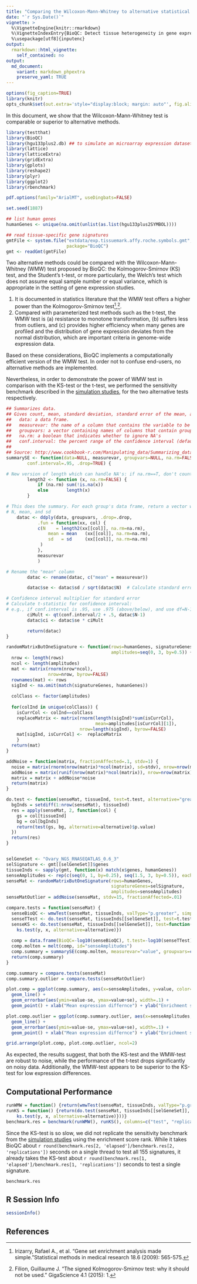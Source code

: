 ```yaml
---
title: "Comparing the Wilcoxon-Mann-Whitney to alternative statistical tests"
date: "`r Sys.Date()`"
vignette: >
  %\VignetteEngine{knitr::rmarkdown}
  %\VignetteIndexEntry{BioQC: Detect tissue heterogeneity in gene expression data}
  %\usepackage[utf8]{inputenc}
output:
  rmarkdown::html_vignette:
    self_contained: no
output: 
  md_document:
    variant: markdown_phpextra
    preserve_yaml: TRUE
---
```


```r
options(fig_caption=TRUE)
library(knitr)
opts_chunk$set(out.extra='style="display:block; margin: auto"', fig.align="center")
```

In this document, we show that the Wilcoxon-Mann-Whitney test is comparable or superior to alternative methods. 


```r
library(testthat)
library(BioQC)
library(hgu133plus2.db) ## to simulate an microarray expression dataset
library(lattice)
library(latticeExtra)
library(gridExtra)
library(gplots)
library(reshape2)
library(plyr)
library(ggplot2)
library(rbenchmark)

pdf.options(family="ArialMT", useDingbats=FALSE)

set.seed(1887)

## list human genes
humanGenes <- unique(na.omit(unlist(as.list(hgu133plus2SYMBOL))))

## read tissue-specific gene signatures
gmtFile <- system.file("extdata/exp.tissuemark.affy.roche.symbols.gmt",
                       package="BioQC")
gmt <- readGmt(gmtFile)
```

Two alternative methods could be compared with the Wilcoxon-Mann-Whitney (WMW) test proposed by BioQC: the Kolmogorov-Smirnov (KS) test, and the Student’s t-test, or more particularly, the Welch’s test which does not assume equal sample number or equal variance, which is appropriate in the setting of gene expression studies. 

1. It is documented in statistics literature that the WMW test offers a higher power than the Kolmogorov-Smirnov test[^1],[^2]. 
2. Compared with parameterized test methods such as the t-test, the WMW test is (a) resistance to monotone transformation,  (b) suffers less from outliers, and (c) provides higher efficiency when many genes are profiled and the distribution of gene expression deviates from the normal distribution, which are important criteria in genome-wide expression data. 

Based on these considerations, BioQC implements a computationally efficient version of the WMW test. In order not to confuse end-users, no alternative methods are implemented.

Nevertheless, in order to demonstrate the power of WMW test in comparison with the KS-test or the t-test, we performed the sensitivity benchmark described in the [simulation studies](bioqc-simulation.html), for the two alternative tests respectively. 

```r
## Summarizes data.
## Gives count, mean, standard deviation, standard error of the mean, and confidence interval (default 95%).
##   data: a data frame.
##   measurevar: the name of a column that contains the variable to be summariezed
##   groupvars: a vector containing names of columns that contain grouping variables
##   na.rm: a boolean that indicates whether to ignore NA's
##   conf.interval: the percent range of the confidence interval (default is 95%)
## 
## Source: http://www.cookbook-r.com/Manipulating_data/Summarizing_data/
summarySE <- function(data=NULL, measurevar, groupvars=NULL, na.rm=FALSE,
        conf.interval=.95, .drop=TRUE) {

# New version of length which can handle NA's: if na.rm==T, don't count them
        length2 <- function (x, na.rm=FALSE) {
            if (na.rm) sum(!is.na(x))
            else       length(x)
        }

# This does the summary. For each group's data frame, return a vector with
# N, mean, and sd
    datac <- ddply(data, groupvars, .drop=.drop,
            .fun = function(xx, col) {
            c(N    = length2(xx[[col]], na.rm=na.rm),
                mean = mean   (xx[[col]], na.rm=na.rm),
                sd   = sd     (xx[[col]], na.rm=na.rm)
             )
            },
            measurevar
            )

# Rename the "mean" column    
        datac <- rename(datac, c("mean" = measurevar))

        datac$se <- datac$sd / sqrt(datac$N)  # Calculate standard error of the mean

# Confidence interval multiplier for standard error
# Calculate t-statistic for confidence interval: 
# e.g., if conf.interval is .95, use .975 (above/below), and use df=N-1
        ciMult <- qt(conf.interval/2 + .5, datac$N-1)
        datac$ci <- datac$se * ciMult

        return(datac)
}
```

```r

randomMatrixButOneSignature <- function(rows=humanGenes, signatureGenes,
                                        amplitudes=seq(0, 3, by=0.5)) {
  nrow <- length(rows)
  ncol <- length(amplitudes)
  mat <- matrix(rnorm(nrow*ncol),
                nrow=nrow, byrow=FALSE)
  rownames(mat) <- rows
  sigInd <- na.omit(match(signatureGenes, humanGenes))
  
  colClass <- factor(amplitudes)
  
  for(colInd in unique(colClass)) {
    isCurrCol <- colInd==colClass
    replaceMatrix <- matrix(rnorm(length(sigInd)*sum(isCurrCol),
                                  mean=amplitudes[isCurrCol][1]),
                            nrow=length(sigInd), byrow=FALSE)
    mat[sigInd, isCurrCol] <-  replaceMatrix
    }
  return(mat)
}

addNoise = function(matrix, fractionAffected=.1, stdv=1) {
  noise = matrix(rnorm(nrow(matrix)*ncol(matrix), sd=stdv), nrow=nrow(matrix), byrow=FALSE)
  addNoise = matrix(runif(nrow(matrix)*ncol(matrix)), nrow=nrow(matrix), byrow=FALSE) < fractionAffected
  matrix = matrix + addNoise*noise
  return(matrix)
}

do.test <- function(senseMat, tissueInd, test=t.test, alternative="greater") {
  bgInds = setdiff(1:nrow(senseMat), tissueInd)
  res = apply(senseMat, 2, function(col) {
    gs = col[tissueInd]
    bg = col[bgInds]
    return(test(gs, bg, alternative=alternative)$p.value)
  })
  return(res)
}


selGeneSet <- "Ovary_NGS_RNASEQATLAS_0.6_3"
selSignature <- gmt[[selGeneSet]]$genes
tissueInds <- sapply(gmt, function(x) match(x$genes, humanGenes))
senseAmplitudes <- rep(c(seq(0, 1, by=0.25), seq(1.5, 3, by=0.5)), each=50)
senseMat <- randomMatrixButOneSignature(rows=humanGenes,
                                        signatureGenes=selSignature,
                                        amplitudes=senseAmplitudes)
senseMatOutlier = addNoise(senseMat, stdv=15, fractionAffected=.01)

compare.tests = function(senseMat) {
  senseBioQC <- wmwTest(senseMat, tissueInds, valType="p.greater", simplify=TRUE)[selGeneSet,]
  senseTTest <- do.test(senseMat, tissueInds[[selGeneSet]], test=t.test)
  senseKS <- do.test(senseMat, tissueInds[[selGeneSet]], test=function(x, y, alternative) {
    ks.test(y, x, alternative=alternative)})
  
  comp = data.frame(BioQC=-log10(senseBioQC), t.test=-log10(senseTTest), ks.test=-log10(senseKS), senseAmplitudes=senseAmplitudes)
  comp.molten = melt(comp, id="senseAmplitudes")
  comp.summary = summarySE(comp.molten, measurevar="value", groupvars=c("senseAmplitudes", "variable"))
  return(comp.summary)
}

comp.summary = compare.tests(senseMat)
comp.summary.outlier = compare.tests(senseMatOutlier)

plot.comp = ggplot(comp.summary, aes(x=senseAmplitudes, y=value, color=variable)) + 
  geom_line() +
  geom_errorbar(aes(ymin=value-se, ymax=value+se), width=.1) + 
  geom_point() + xlab("Mean expression differnce") + ylab("Enrichment score") + ggtitle("without noise") + theme_bw() + scale_color_brewer(palette="Dark2")

plot.comp.outlier = ggplot(comp.summary.outlier, aes(x=senseAmplitudes, y=value, color=variable)) + 
  geom_line() +
  geom_errorbar(aes(ymin=value-se, ymax=value+se), width=.1) + 
  geom_point() + xlab("Mean expression differnce") + ylab("Enrichment score") + ggtitle("with noise") + theme_bw()  + scale_color_brewer(palette="Dark2")

grid.arrange(plot.comp, plot.comp.outlier, ncol=2)
``` 


As expected, the results suggest, that both the KS-test and the WMW-test are robust to noise, while the performance of the t-test drops significantly on noisy data. Additionally, the WMW-test appears to be superior to the KS-test for low expression differences. 



Computational Performance
-------------------------

```r
runWMW = function() {return(wmwTest(senseMat, tissueInds, valType="p.greater", simplify=TRUE))}
runKS = function() {return(do.test(senseMat, tissueInds[[selGeneSet]], test=function(x, y, alternative) {
    ks.test(y, x, alternative=alternative)}))}
benchmark.res = benchmark(runWMW(), runKS(), columns=c("test", "replications", "elapsed", "relative"), replications=5)
```

Since the KS-test is so slow, we did not replicate the sensitivity benchmark from the [simulation studies](bioqc-simulation.html) using the enrichment score rank. While it takes BioQC about `r round(benchmark.res[2, 'elapsed']/benchmark.res[2, 'replications'])` seconds on a single thread to test all 155 signatures, it already takes the KS-test about `r round(benchmark.res[1, 'elapsed']/benchmark.res[1, 'replications'])` seconds to test a single signature. 

```r
benchmark.res
```

R Session Info
----------------
```r
sessionInfo()
```

References
----------
[^1]: Irizarry, Rafael A., et al. "Gene set enrichment analysis made simple."Statistical methods in medical research 18.6 (2009): 565-575.
[^2]: Filion, Guillaume J. "The signed Kolmogorov-Smirnov test: why it should not be used." GigaScience 4.1 (2015): 1.
